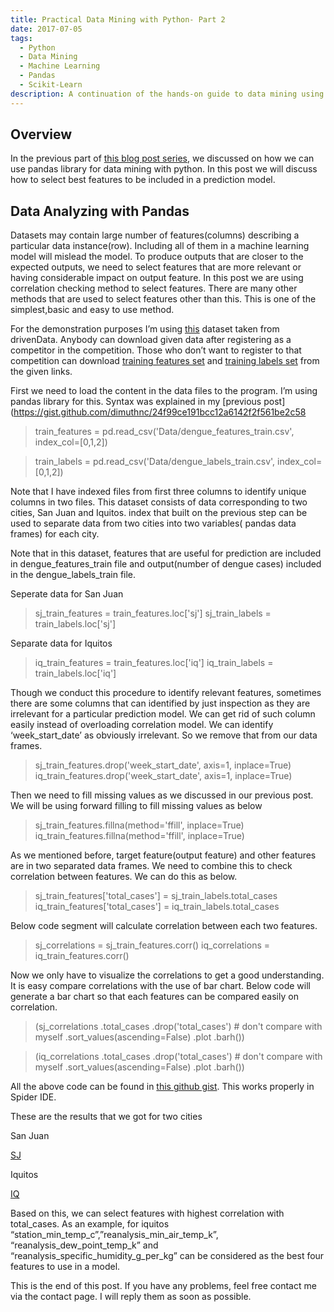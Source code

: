 ```yaml
---
title: Practical Data Mining with Python- Part 2
date: 2017-07-05
tags:
  - Python
  - Data Mining
  - Machine Learning
  - Pandas
  - Scikit-Learn
description: A continuation of the hands-on guide to data mining using Python, exploring advanced techniques and applications.
---
```


## Overview

In the previous part of [this blog post series](/blog/practical-data-mining-with-python), we discussed on how we can use pandas library for data mining with python. In this post we will discuss how to select best features to be included in a prediction model.

## Data Analyzing with Pandas

Datasets may contain large number of features(columns) describing a particular data instance(row). Including all of them in a machine learning model will mislead the model. To produce outputs that are closer to the expected outputs, we need to select features that are more relevant or having considerable impact on output feature. In this post we are using correlation checking method to select features. There are many other methods that are used to select features other than this. This is one of the simplest,basic and easy to use method.

For the demonstration purposes I’m using [this](https://www.drivendata.org/competitions/44/dengai-predicting-disease-spread/) dataset taken from drivenData. Anybody can download given data after registering as a competitor in the competition. Those who don’t want to register to that competition can download [training features set](https://gist.github.com/dimuthnc/1d0ecaa495692bd33704e2ce8e61a7ad) and [training labels set](https://gist.github.com/dimuthnc/24f99ce191bcc12a6142f2f561be2c58) from the given links.

First we need to load the content in the data files to the program. I’m using pandas library for this. Syntax was explained in my [previous post](https://gist.github.com/dimuthnc/24f99ce191bcc12a6142f2f561be2c58


> train_features = pd.read_csv('Data/dengue_features_train.csv',
> index_col=[0,1,2])


> train_labels = pd.read_csv('Data/dengue_labels_train.csv',
> index_col=[0,1,2])

Note that I have indexed files from first three columns to identify unique columns in two files. This dataset consists of data corresponding to two cities, San Juan and Iquitos. index that built on the previous step can be used to separate data from two cities into two variables( pandas data frames) for each city.

Note that in this dataset, features that are useful for prediction are included in dengue_features_train file and output(number of dengue cases) included in the dengue_labels_train file.

Seperate data for San Juan

> sj_train_features = train_features.loc['sj']
> sj_train_labels = train_labels.loc['sj']

Separate data for Iquitos

> iq_train_features = train_features.loc['iq']
> iq_train_labels = train_labels.loc['iq']

Though we conduct this procedure to identify relevant features, sometimes there are some columns that can identified by just inspection as they are irrelevant for a particular prediction model. We can get rid of such column easily instead of overloading correlation model. We can identify ‘week_start_date’ as obviously irrelevant. So we remove that from our data frames.


> sj_train_features.drop('week_start_date', axis=1, inplace=True)
> iq_train_features.drop('week_start_date', axis=1, inplace=True)

Then we need to fill missing values as we discussed in our previous post. We will be using forward filling to fill missing values as below


> sj_train_features.fillna(method='ffill', inplace=True)
> iq_train_features.fillna(method='ffill', inplace=True)

As we mentioned before, target feature(output feature) and other features are in two separated data frames. We need to combine this to check correlation between features. We can do this as below.


> sj_train_features['total_cases'] = sj_train_labels.total_cases
> iq_train_features['total_cases'] = iq_train_labels.total_cases

Below code segment will calculate correlation between each two features.

> sj_correlations = sj_train_features.corr()
> iq_correlations = iq_train_features.corr()

Now we only have to visualize the correlations to get a good understanding. It is easy compare correlations with the use of bar chart. Below code will generate a bar chart so that each features can be compared easily on correlation.

> (sj_correlations
> .total_cases
> .drop('total_cases') # don't compare with myself
> .sort_values(ascending=False)
> .plot
> .barh())

> (iq_correlations
> .total_cases
> .drop('total_cases') # don't compare with myself
> .sort_values(ascending=False)
> .plot
> .barh())

All the above code can be found in [this github gist](https://gist.github.com/dimuthnc/189678f059ded7b7513f8f074e6b942f). This works properly in Spider IDE.

These are the results that we got for two cities

San Juan

[SJ](../../public/images/blog/sj.png)

Iquitos

[IQ](../../public/images/blog/iq.png)

Based on this, we can select features with highest correlation with total_cases. As an example, for iquitos “station_min_temp_c”,”reanalysis_min_air_temp_k”, “reanalysis_dew_point_temp_k” and “reanalysis_specific_humidity_g_per_kg” can be considered as the best four features to use in a model.

This is the end of this post. If you have any problems, feel free contact me via the contact page. I will reply them as soon as possible.


